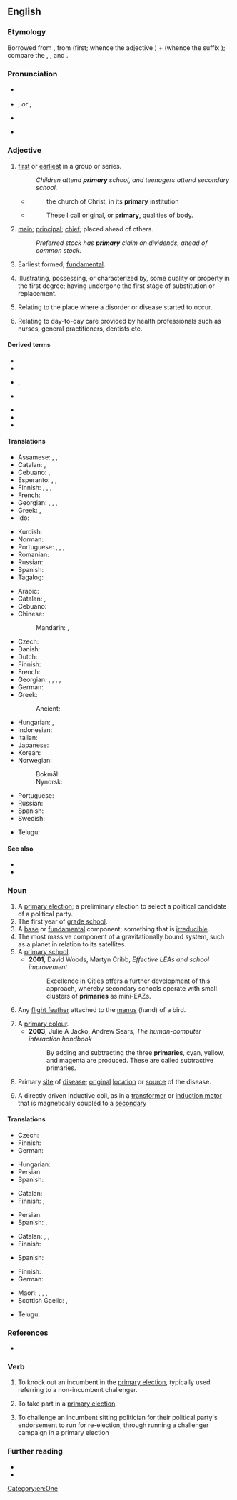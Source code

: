 ==English==
{{wikipedia}}

===Etymology===
Borrowed from {{bor|en|la|prīmārius||of the first (rank); chief, principal; excellent}}, from {{m|la|prīmus}} (first; whence the {{etyl|en|-}} adjective {{m|en|prime}}) + {{m|la|-ārius}} (whence the {{etyl|en|-}} suffix {{m|en|-ary}}); compare the {{cog|fr|primaire}}, {{m|fr|primer}}, and {{m|fr|premier}}.

===Pronunciation===
* {{a|UK}} {{IPA|en|/ˈpɹaɪməɹi/}}
* {{a|US}} {{enPR|prīʹmĕr-ē}}, {{IPA|en|/ˈpɹaɪˌmɛɹi/}} ''or'' {{enPR|prīʹmə-rē}}, {{IPA|en|/ˈpɹaɪməɹi/}}
* {{a|NZ}} {{IPA|en|/ˈpɹɒeməɹi/|/ˈpɹɒemɹi/}}
* {{audio|en|En-us-primary.ogg|Audio (US)}}

===Adjective===
{{enum|en||secondary|Latinate [[Appendix:English ordinal numbers|ordinals]]}}
{{en-adj}}

# [[first]] or [[earliest]] in a group or series.
#: ''Children attend '''primary''' school, and teenagers attend secondary school.''
#* {{rfdatek|en|Bishop Pearson}}
#*: the church of Christ, in its '''primary''' institution
#* {{rfdatek|en|John Locke}}
#*: These I call original, or '''primary''', qualities of body.
# [[main]]; [[principal]]; [[chief]]; placed ahead of others.
#: ''Preferred stock has '''primary''' claim on dividends, ahead of common stock.''
# {{lb|en|geology}} Earliest formed; [[fundamental]].
# {{lb|en|chemistry}} Illustrating, possessing, or characterized by, some quality or property in the first degree; having undergone the first stage of substitution or replacement.
# {{lb|en|medicine}} Relating to the place where a disorder or disease started to occur.
# {{lb|en|medicine}} Relating to day-to-day care provided by health professionals such as nurses, general practitioners, dentists etc.

====Derived terms====
{{der-top}}
* {{l|en|primarily}}
* {{l|en|primary care}}
* {{l|en|primary color}}, {{l|en|primary colour}}
* {{l|en|primary producer}}
{{der-mid}}
* {{l|en|primary research}}
* {{l|en|primary school}}
* {{l|en|primary source}}
{{der-bottom}}

====Translations====
{{trans-top|first in a group or series}}
* Assamese: {{t|as|আগনি}}, {{t|as|মৌলিক}}, {{t|as|প্ৰাথমিক}}
* Catalan: {{t+|ca|primari|m}}, {{t+|ca|primària|f}}
* Cebuano: {{t|ceb|kinaunhan}}, {{t|ceb|kinaunahan}}
* Esperanto: {{t+|eo|primara}}, {{t|eo|unuaranga}}, {{t|eo|unuagrada}}
* Finnish: {{t+|fi|ensimmäinen}}, {{t+|fi|perus-}}, {{t|fi|ensi-}}, {{t+|fi|ala-}}
* French: {{t+|fr|primaire|m|f}}
* Georgian: {{t|ka|პირველადი}}, {{t|ka|საწყისი}}, {{t|ka|უადრესი}}, {{t|ka|თავდაპირველი}}
* Greek: {{t+|el|πρωτογενής|sc=Grek}}, {{t+|el|πρωτοβάθμιος|sc=Grek}}
* Ido: {{t+|io|primara}}
{{trans-mid}}
* Kurdish: {{t+|ku|یەکەم}}
* Norman: {{t|nrf|primaithe}}
* Portuguese: {{t+|pt|primário|m}}, {{t+|pt|primária|f}}, {{t|pt|primários|m-p}}, {{t|pt|primárias|f-p}}
* Romanian: {{t+|ro|primar}}
* Russian: {{t+|ru|перви́чный}}
* Spanish: {{t+|es|primario}}
* Tagalog: {{t|tl|pangunahin}}
{{trans-bottom}}

{{trans-top|that which is placed ahead of others}}
* Arabic: {{t|ar|أَوَّلِيّ}}
* Catalan: {{t+|ca|primari|m}}, {{t+|ca|primària|f}}
* Cebuano: {{t|ceb|nauna}}
* Chinese:
*: Mandarin: {{t+|cmn|第一|tr=dìyī de|alt=第一的|sc=Hani}}, {{t+|cmn|最初|tr=zuìchū|sc=Hani}}
* Czech: {{t+|cs|primární}}
* Danish: {{t+|da|primær}}
* Dutch: {{t+|nl|voornaamste}}
* Finnish: {{t+|fi|ensisijainen}}
* French: {{t+|fr|prioritaire|m|f}}
* Georgian: {{t|ka|პირველადი|sc=Geor}}, {{t|ka|უპირატესი}}, {{t|ka|ძირითადი}}, {{t|ka|უმთავრესი}}, {{t|ka|მთავარი}}
* German: {{t+|de|primär}}
* Greek:
*: Ancient: {{t|grc|κεφάλαιος}}
{{trans-mid}}
* Hungarian: {{t+|hu|első}}, {{t+|hu|elsődleges}}
* Indonesian: {{t+|id|pokok}}
* Italian: {{t+|it|primario}}
* Japanese: {{t+|ja|最初|tr=さいしょの, saisho no|alt=最初の|sc=Jpan}}
* Korean: {{t+|ko|본래|alt=본래의}}
* Norwegian:
*: Bokmål: {{t|nb|primær}}
*: Nynorsk: {{t|nn|primær}}
* Portuguese: {{t+|pt|primário}}
* Russian: {{t+|ru|перви́чный}}
* Spanish: {{t+|es|primario}}
* Swedish: {{t+|sv|primär}}
{{trans-bottom}}

{{checktrans-top}}
* Telugu: {{t-check|te|ప్రాథమిక}}
{{trans-mid}}
{{trans-bottom}}

====See also====
* {{l|en|first}}
* {{l|en|primus inter pares}}

===Noun===
{{en-noun|primaries}}

# A [[primary election]]; a preliminary election to select a political candidate of a political party.
# The first year of [[grade school]].
# A [[base]] or [[fundamental]] component; something that is [[irreducible]].
# The most massive component of a gravitationally bound system, such as a planet in relation to its satellites.
# A [[primary school]].
#* '''2001''', David Woods, Martyn Cribb, ''Effective LEAs and school improvement''
#*: Excellence in Cities offers a further development of this approach, whereby secondary schools operate with small clusters of '''primaries''' as mini-EAZs.
# {{lb|en|ornithology}} Any [[flight feather]] attached to the [[manus]] (hand) of a bird.
# A [[primary colour]].
#* '''2003''', Julie A Jacko, Andrew Sears, ''The human-computer interaction handbook''
#*: By adding and subtracting the three '''primaries''', cyan, yellow, and magenta are produced. These are called subtractive primaries.
# {{lb|en|medicine}} Primary [[site]] of [[disease]]; [[original]] [[location]] or [[source]] of the disease.
#: {{ux|en|unknown '''primary'''}}
#: {{ux|en|most common '''primaries'''}}
# {{lb|en|electronics}} A directly driven inductive coil, as in a [[transformer]] or [[induction motor]] that is magnetically coupled to a [[secondary]]

====Translations====
{{trans-top|preliminary election}}
* Czech: {{t+|cs|primárky|f-p}}
* Finnish: {{t|fi|esivaalit}}
* German: {{t+|de|Vorwahl|f}}
{{trans-mid}}
* Hungarian: {{t|hu|előválasztás}}
* Persian: {{t+|fa|نخستین}}
* Spanish: {{t+|es|primarias|f-p}}
{{trans-bottom}}

{{trans-top|first year of grade school}}
* Catalan: {{t+|ca|primària|f}}
* Finnish: {{t|fi|ensimmäinen luokka}}, {{t|fi|ekaluokka}}
{{trans-mid}}
* Persian: {{t+|fa|ابتدایی}}
* Spanish: {{t+|es|primaria|f}}, {{t+|es|primero|m}}
{{trans-bottom}}

{{trans-top|base or fundamental component}}
* Catalan: {{t+|ca|primari|m}}, {{t+|ca|bàsic|m}}, {{t+|ca|fonamental|m}}
* Finnish: {{t+|fi|perusta}}
{{trans-mid}}
* Spanish: {{t+|es|básico}}
{{trans-bottom}}

{{trans-top|ornithology: flight feather}}
* Finnish: {{t|fi|siipisulka}}
* German: {{t|de|Handschwinge|f}}
{{trans-mid}}
* Maori: {{t|mi|kira}}, {{t|mi|hikurangi}}, {{t|mi|hikutau}}, {{t|mi|matakīrea}}
* Scottish Gaelic: {{t|gd|prìomh ite sgèith|f}}, {{t|gd|ite gàirdeanach|f}}
{{trans-bottom}}

{{checktrans-top}}
* Telugu: {{t-check|te|ప్రాథమికం}}
{{trans-mid}}
{{trans-bottom}}

===References===
* {{pedialite}}

===Verb===
{{en-verb|primaries|primarying|primaried}}

# {{lb|en|US|transitive}} To knock out an incumbent in the [[primary election]], typically used referring to a non-incumbent challenger.
# {{lb|en|US|intransitive}} To take part in a [[primary election]].
# {{lb|en|US|politics}} To challenge an incumbent sitting politician for their political party's endorsement to run for re-election, through running a challenger campaign in a primary election

===Further reading===
* {{R:Webster 1913}}
* {{R:Century 1911}}

[[Category:en:One]]